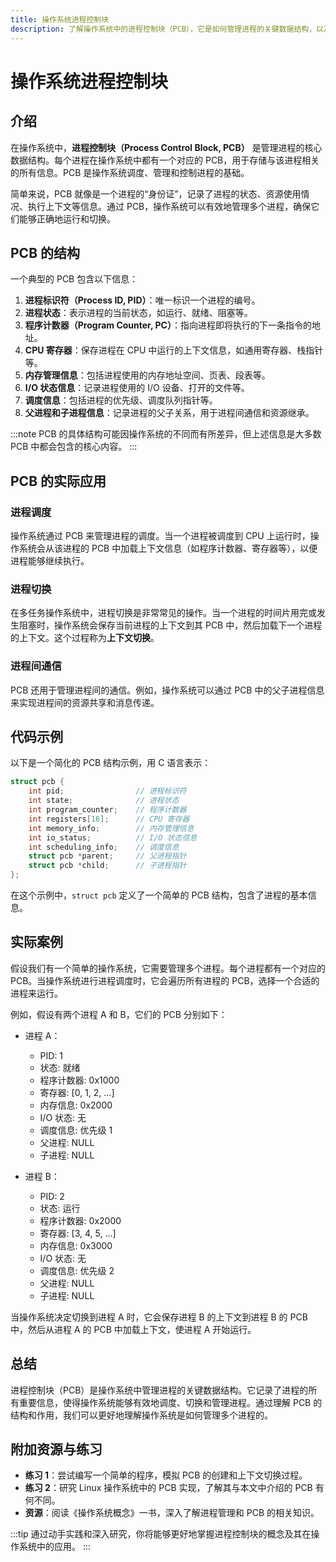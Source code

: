 ```yaml
---
title: 操作系统进程控制块
description: 了解操作系统中的进程控制块（PCB），它是如何管理进程的关键数据结构，以及它在实际中的应用场景。
---
```


# 操作系统进程控制块

## 介绍

在操作系统中，**进程控制块（Process Control Block, PCB）** 是管理进程的核心数据结构。每个进程在操作系统中都有一个对应的 PCB，用于存储与该进程相关的所有信息。PCB 是操作系统调度、管理和控制进程的基础。

简单来说，PCB 就像是一个进程的“身份证”，记录了进程的状态、资源使用情况、执行上下文等信息。通过 PCB，操作系统可以有效地管理多个进程，确保它们能够正确地运行和切换。

## PCB 的结构

一个典型的 PCB 包含以下信息：

1. **进程标识符（Process ID, PID）**：唯一标识一个进程的编号。
2. **进程状态**：表示进程的当前状态，如运行、就绪、阻塞等。
3. **程序计数器（Program Counter, PC）**：指向进程即将执行的下一条指令的地址。
4. **CPU 寄存器**：保存进程在 CPU 中运行的上下文信息，如通用寄存器、栈指针等。
5. **内存管理信息**：包括进程使用的内存地址空间、页表、段表等。
6. **I/O 状态信息**：记录进程使用的 I/O 设备、打开的文件等。
7. **调度信息**：包括进程的优先级、调度队列指针等。
8. **父进程和子进程信息**：记录进程的父子关系，用于进程间通信和资源继承。

:::note
PCB 的具体结构可能因操作系统的不同而有所差异，但上述信息是大多数 PCB 中都会包含的核心内容。
:::

## PCB 的实际应用

### 进程调度

操作系统通过 PCB 来管理进程的调度。当一个进程被调度到 CPU 上运行时，操作系统会从该进程的 PCB 中加载上下文信息（如程序计数器、寄存器等），以便进程能够继续执行。

### 进程切换

在多任务操作系统中，进程切换是非常常见的操作。当一个进程的时间片用完或发生阻塞时，操作系统会保存当前进程的上下文到其 PCB 中，然后加载下一个进程的上下文。这个过程称为**上下文切换**。

### 进程间通信

PCB 还用于管理进程间的通信。例如，操作系统可以通过 PCB 中的父子进程信息来实现进程间的资源共享和消息传递。

## 代码示例

以下是一个简化的 PCB 结构示例，用 C 语言表示：

```c
struct pcb {
    int pid;                // 进程标识符
    int state;              // 进程状态
    int program_counter;    // 程序计数器
    int registers[16];      // CPU 寄存器
    int memory_info;        // 内存管理信息
    int io_status;          // I/O 状态信息
    int scheduling_info;    // 调度信息
    struct pcb *parent;     // 父进程指针
    struct pcb *child;      // 子进程指针
};
```

在这个示例中，`struct pcb` 定义了一个简单的 PCB 结构，包含了进程的基本信息。

## 实际案例

假设我们有一个简单的操作系统，它需要管理多个进程。每个进程都有一个对应的 PCB。当操作系统进行进程调度时，它会遍历所有进程的 PCB，选择一个合适的进程来运行。

例如，假设有两个进程 A 和 B，它们的 PCB 分别如下：

- 进程 A：
  - PID: 1
  - 状态: 就绪
  - 程序计数器: 0x1000
  - 寄存器: [0, 1, 2, ...]
  - 内存信息: 0x2000
  - I/O 状态: 无
  - 调度信息: 优先级 1
  - 父进程: NULL
  - 子进程: NULL

- 进程 B：
  - PID: 2
  - 状态: 运行
  - 程序计数器: 0x2000
  - 寄存器: [3, 4, 5, ...]
  - 内存信息: 0x3000
  - I/O 状态: 无
  - 调度信息: 优先级 2
  - 父进程: NULL
  - 子进程: NULL

当操作系统决定切换到进程 A 时，它会保存进程 B 的上下文到进程 B 的 PCB 中，然后从进程 A 的 PCB 中加载上下文，使进程 A 开始运行。

## 总结

进程控制块（PCB）是操作系统中管理进程的关键数据结构。它记录了进程的所有重要信息，使得操作系统能够有效地调度、切换和管理进程。通过理解 PCB 的结构和作用，我们可以更好地理解操作系统是如何管理多个进程的。

## 附加资源与练习

- **练习 1**：尝试编写一个简单的程序，模拟 PCB 的创建和上下文切换过程。
- **练习 2**：研究 Linux 操作系统中的 PCB 实现，了解其与本文中介绍的 PCB 有何不同。
- **资源**：阅读《操作系统概念》一书，深入了解进程管理和 PCB 的相关知识。

:::tip
通过动手实践和深入研究，你将能够更好地掌握进程控制块的概念及其在操作系统中的应用。
:::